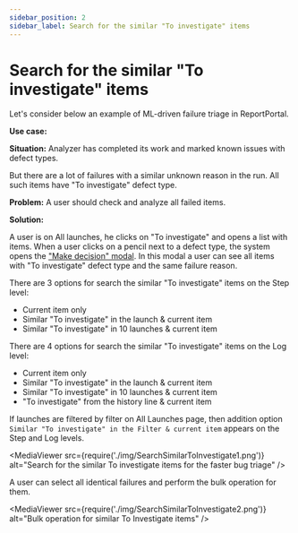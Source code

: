 ```yaml
---
sidebar_position: 2
sidebar_label: Search for the similar "To investigate" items
---
```


# Search for the similar "To investigate" items

Let's consider below an example of ML-driven failure triage in ReportPortal.

**Use case:**

**Situation:** Analyzer has completed its work and marked known issues with defect types.

But there are a lot of failures with a similar unknown reason in the run. All such items have "To investigate" defect type.

**Problem:** A user should check and analyze all failed items.

**Solution:**

A user is on All launches, he clicks on "To investigate" and opens a list with items. When a user clicks on a pencil next to a defect type, the system opens the ["Make decision" modal](/analysis/ManualAnalysis#make-decision-modal-redesign). In this modal a user can see all items with "To investigate" defect type and the same failure reason.

<MediaViewer src="https://youtu.be/FyDdMX_PVyc" alt="Search for the similar To investigate items" type="video" />

There are 3 options for search the similar "To investigate" items on the Step level:

- Current item only
- Similar "To investigate" in the launch & current item
- Similar "To investigate" in 10 launches & current item

There are 4 options for search the similar "To investigate" items on the Log level:

- Current item only
- Similar "To investigate" in the launch & current item
- Similar "To investigate" in 10 launches & current item
- "To investigate" from the history line & current item

If launches are filtered by filter on All Launches page, then addition option ```Similar "To investigate" in the Filter & current item``` appears on the Step and Log levels.

<MediaViewer src={require('./img/SearchSimilarToInvestigate1.png')} alt="Search for the similar To investigate items for the faster bug triage" />

A user can select all identical failures and perform the bulk operation for them.

<MediaViewer src={require('./img/SearchSimilarToInvestigate2.png')} alt="Bulk operation for similar To Investigate items" />
